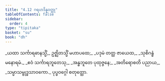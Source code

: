 ```yaml
---
title: "4.12 ဂရဟဒိန္နဝတ္ထု"
tableOfContents: false
sidebar:
  order: 4
type: "tipitaka"
basket: "su"
book: "dh"
---
```



<DynamicBreadcrumb />

<Division number="58" book="dh">

<Paragraph number="62" type="verses" book="dh">
_ယထာ သင်္ကာရဓာနသ္မိံ,_  
ဥဇ္ဈိတသ္မိံ မဟာပထေ;_  
_ပဒုမံ တတ္ထ ဇာယေထ,_  
_သုစိဂန္ဓံ မနောရမံ._  

</Paragraph>

</Division>
<Division number="59" book="dh">

<Paragraph number="63" type="verses" book="dh">
_ဧဝံ သင်္ကာရဘူတေသု,_  
_အန္ဓဘူတေ ပုထုဇ္ဇနေ;_  
_အတိရောစတိ ပညာယ,_  
_သမ္မာသမ္ဗုဒ္ဓသာဝကော._  


</Paragraph>
</Division>

<Paragraph number="64" type="center" book="dh">
ပုပ္ဖဝဂ္ဂေါ စတုတ္ထော.
</Paragraph>